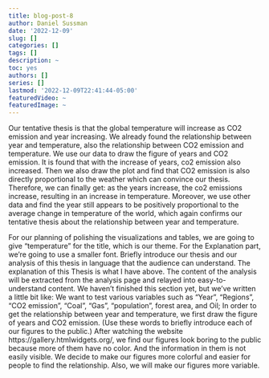 ```yaml
---
title: blog-post-8
author: Daniel Sussman
date: '2022-12-09'
slug: []
categories: []
tags: []
description: ~
toc: yes
authors: []
series: []
lastmod: '2022-12-09T22:41:44-05:00'
featuredVideo: ~
featuredImage: ~
---
```



Our tentative thesis is that the global temperature will increase as CO2 emission and year increasing. We already found the relationship between year and temperature, also the relationship between CO2 emission and temperature. We use our data to draw the figure of years and CO2 emission. It is found that with the increase of years, co2 emission also increased. Then we also draw the plot and find that CO2 emission is also directly proportional to the weather which can convince our thesis. Therefore, we can finally get: as the years increase, the co2 emissions increase, resulting in an increase in temperature. Moreover, we use other data and find the year still appears to be positively proportional to the average change in temperature of the world, which again confirms our tentative thesis about the relationship between year and temperature.


For our planning of polishing the visualizations and tables, we are going to give “temperature” for the title, which is our theme. For the Explanation part, we're going to use a smaller font. Briefly introduce our thesis and our analysis of this thesis in language that the audience can understand. The explanation of this Thesis is what I have above. The content of the analysis will be extracted from the analysis page and relayed into easy-to-understand content. We haven't finished this section yet, but we've written a little bit like:  We want to test various variables such as "Year", "Regions", "CO2 emission", "Coal", "Gas", "population", forest area, and Oil; In order to get the relationship between year and temperature, we first draw the figure of years and CO2 emission. (Use these words to briefly introduce each of our figures to the public.)  After watching the website https://gallery.htmlwidgets.org/, we find our figures look boring to the public because more of them have no color. And the information in them is not easily visible. We decide to make our figures more colorful and easier for people to find the relationship. Also, we will make our figures more variable.

